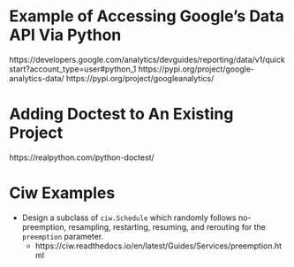 
# Example of Accessing Google's Data API Via Python

https://developers.google.com/analytics/devguides/reporting/data/v1/quickstart?account_type=user#python_1
https://pypi.org/project/google-analytics-data/
https://pypi.org/project/googleanalytics/

# Adding Doctest to An Existing Project

https://realpython.com/python-doctest/

# Ciw Examples

- Design a subclass of `ciw.Schedule` which randomly follows no-preemption, resampling, restarting, resuming, and rerouting for the `preemption` parameter.
  - https://ciw.readthedocs.io/en/latest/Guides/Services/preemption.html
